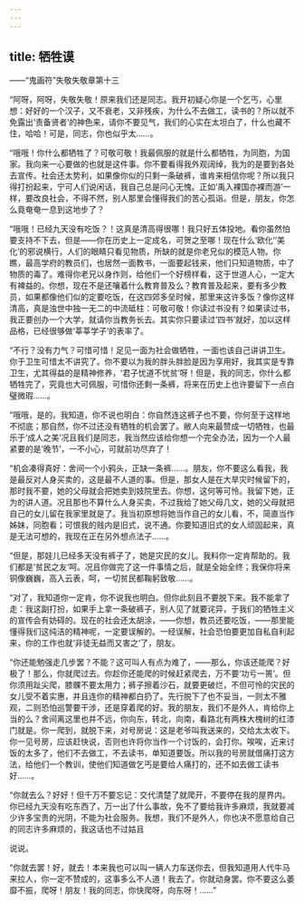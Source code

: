 ```yaml
---
---
---
```

title: 牺牲谟
---



——“鬼画符”失敬失敬章第十三

“阿呀，阿呀，失敬失敬！原来我们还是同志。我开初疑心你是一个乞丐，心里想：好好的一个汉子，又不衰老，又非残疾，为什么不去做工，读书的？所以就不免露出‘责备贤者’的神色来，请你不要见气，我们的心实在太坦白了，什么也藏不住，哈哈！可是，同志，你也似乎太……。

“哦哦！你什么都牺牲了？可敬可敬！我最佩服的就是什么都牺牲，为同胞，为国家。我向来一心要做的也就是这件事。你不要看得我外观阔绰，我为的是要到各处去宣传。社会还太势利，如果像你似的只剩一条破裤，谁肯来相信你呢？所以我只得打扮起来，宁可人们说闲话，我自己总是问心无愧。正如‘禹入裸国亦裸而游’一样，要改良社会，不得不然，别人那里会懂得我们的苦心孤诣。但是，朋友，你怎么竟奄奄一息到这地步了？

“哦哦！已经九天没有吃饭？！这真是清高得很哪！我只好五体投地。看你虽然怕要支持不下去，但是——你在历史上一定成名，可贺之至哪！现在什么‘欧化’‘美化’的邪说横行，人们的眼睛只看见物质，所缺的就是你老兄似的模范人物。你瞧，最高学府的教员们，也居然一面教书，一面要起钱来，他们只知道物质，中了物质的毒了。难得你老兄以身作则，给他们一个好榜样看，这于世道人心，一定大有裨益的。你想，现在不是还嚷着什么教育普及么？教育普及起来，要有多少教员，如果都像他们似的定要吃饭，在这四郊多垒时候，那里来这许多饭？像你这样清高，真是浊世中独一无二的中流砥柱：可敬可敬！你读过书没有？如果读过书，我正要创办一个大学，就请你当教务长去。其实你只要读过‘四书’就好，加以这样品格，已经很够做‘莘莘学子’的表率了。

“不行？没有力气？可惜可惜！足见一面为社会做牺牲，一面也该自己讲讲卫生。你于卫生可惜太不讲究了。你不要以为我的胖头胖脸是因为享用好，我其实是专靠卫生，尤其得益的是精神修养，‘君子忧道不忧贫’呀！但是，我的同志，你什么都牺牲完了，究竟也大可佩服，可惜你还剩一条裤，将来在历史上也许要留下一点白璧微瑕……。

“哦哦，是的。我知道，你不说也明白：你自然连这裤子也不要，你何至于这样地不彻底；那自然，你不过还没有牺牲的机会罢了。敝人向来最赞成一切牺牲，也最乐于‘成人之美’况且我们是同志，我当然应该给你想一个完全办法，因为一个人最紧要的是‘晚节’，一不小心，可就前功尽弃了！

“机会凑得真好：舍间一个小鸦头，正缺一条裤……。朋友，你不要这么看我，我是最反对人身买卖的，这是最不人道的事。但是，那女人是在大旱灾时候留下的，那时我不要，她的父母就会把她卖到妓院里去。你想，这何等可怜。我留下她，正为的讲人道。况且那也不算什么人身买卖，不过我给了她父母几文，她的父母就把自己的女儿留在我家里就是了。我当初原想将她当作自己的女儿看，不，简直当作姊妹，同胞看；可恨我的贱内是旧式，说不通。你要知道旧式的女人顽固起来，真是无法可想的，我现在正在另外想点法子……。

“但是，那娃儿已经多天没有裤子了，她是灾民的女儿。我料你一定肯帮助的。我们都是‘贫民之友’呵。况且你做完了这一件事情之后，就是全始全终；我保你将来铜像巍巍，高入云表，呵，一切贫民都鞠躬致敬……。

“对了，我知道你一定肯，你不说我也明白。但你此刻且不要脱下来。我不能拿了走：我这副打扮，如果手上拿一条破裤子，别人见了就要诧异，于我们的牺牲主义的宣传会有妨碍的。现在的社会还太胡涂，——你想，教员还要吃饭，——那里能懂得我们这纯洁的精神呢，一定要误解的。一经误解，社会恐怕要更加自私自利起来，你的工作也就‘非徒无益而又害之’了，朋友。

“你还能勉强走几步罢？不能？这可叫人有点为难了，——那么，你该还能爬？好极了！那么，你就爬过去。你趁你还能爬的时候赶紧爬去，万不要‘功亏一篑’。但你须用趾尖爬，膝髁不要太用力；裤子擦着沙石，就要更破烂，不但可怜的灾民的女儿受不着实惠，并且连你的精神都白扔了。先行脱下了也不妥当，一则太不雅观，二则恐怕巡警要干涉，还是穿着爬的好。我的朋友，我们不是外人，肯给你上当的么？舍间离这里也并不远，你向东，转北，向南，看路北有两株大槐树的红漆门就是。你一爬到，就脱下来，对号房说：这是老爷叫我送来的，交给太太收下。你一见号房，应该赶快说，否则也许将你当作一个讨饭的，会打你。唉唉，近来讨饭的太多了，他们不去做工，不去读书，单知道要饭。所以我的号房就借痛打这方法，给他们一个教训，使他们知道做乞丐是要给人痛打的，还不如去做工读书好……。

“你就去么？好好！但千万不要忘记：交代清楚了就爬开，不要停在我的屋界内。你已经九天没有吃东西了，万一出了什么事故，免不了要给我许多麻烦，我就要减少许多宝贵的光阴，不能为社会服务。我想，我们不是外人，你也决不愿意给自己的同志许多麻烦的，我这话也不过姑且

说说。

“你就去罢！好，就去！本来我也可以叫一辆人力车送你去，但我知道用人代牛马来拉人，你一定不赞成的，这事多么不人道！我去了。你就动身罢。你不要这么萎靡不振，爬呀！朋友！我的同志，你快爬呀，向东呀！……”